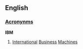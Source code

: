 ==English==
===[[Wiktionary:List of acronyms and abbreviations|Acronynms]]===
'''IBM'''
# [[International]] [[Business]] [[Machines]]
